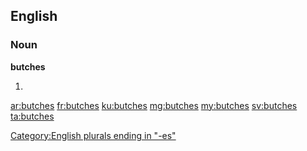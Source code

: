 ==English==

===Noun===
'''butches'''

# {{plural of|butch}}

[[Category:English plurals ending in "-es"]]

[[ar:butches]]
[[fr:butches]]
[[ku:butches]]
[[mg:butches]]
[[my:butches]]
[[sv:butches]]
[[ta:butches]]
